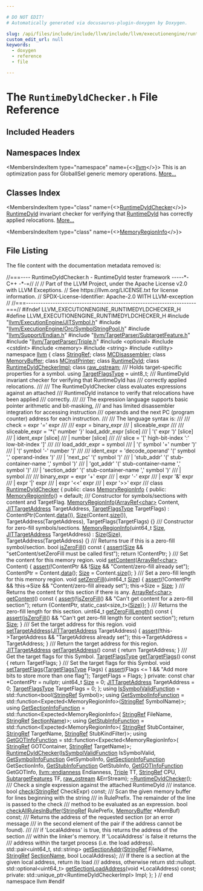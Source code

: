 ```yaml
---

# DO NOT EDIT!
# Automatically generated via docusaurus-plugin-doxygen by Doxygen.

slug: /api/files/include/include/llvm/include/llvm/executionengine/runtimedyldchecker-h
custom_edit_url: null
keywords:
  - doxygen
  - reference
  - file

---
```





# The `RuntimeDyldChecker.h` File Reference

<DoxygenPage pluginConfig={pluginConfig}>



## Included Headers

<IncludesList>
<IncludesListItem
  filePath="llvm/ExecutionEngine/JITSymbol.h"
  permalink="/docs/api/files/include/include/llvm/include/llvm/executionengine/jitsymbol-h"
  isLocal="true" />
<IncludesListItem
  filePath="llvm/ExecutionEngine/Orc/SymbolStringPool.h"
  permalink="/docs/api/files/include/include/llvm/include/llvm/executionengine/include/llvm/executionengine/orc/symbolstringpool-h"
  isLocal="true" />
<IncludesListItem
  filePath="llvm/Support/Endian.h"
  permalink="/docs/api/files/include/include/llvm/include/llvm/support/endian-h"
  isLocal="true" />
<IncludesListItem
  filePath="llvm/TargetParser/SubtargetFeature.h"
  permalink="/docs/api/files/include/include/llvm/include/llvm/targetparser/subtargetfeature-h"
  isLocal="true" />
<IncludesListItem
  filePath="llvm/TargetParser/Triple.h"
  permalink="/docs/api/files/include/include/llvm/include/llvm/targetparser/triple-h"
  isLocal="true" />
<IncludesListItem
  filePath="optional"
  permalink=""
  isLocal="false" />
<IncludesListItem
  filePath="cstdint"
  permalink=""
  isLocal="false" />
<IncludesListItem
  filePath="memory"
  permalink=""
  isLocal="false" />
<IncludesListItem
  filePath="string"
  permalink=""
  isLocal="false" />
<IncludesListItem
  filePath="utility"
  permalink=""
  isLocal="false" />
</IncludesList>

## Namespaces Index

<MembersIndex>

<MembersIndexItem
  type="namespace"
  name={<><a href="/docs/api/namespaces/llvm">llvm</a></>}>
This is an optimization pass for GlobalISel generic memory operations. <a href="/docs/api/namespaces/llvm/#details">More...</a>
</MembersIndexItem>

</MembersIndex>

## Classes Index

<MembersIndex>

<MembersIndexItem
  type="class"
  name={<><a href="/docs/api/classes/llvm/runtimedyldchecker">RuntimeDyldChecker</a></>}>
<a href="/docs/api/classes/llvm/runtimedyld">RuntimeDyld</a> invariant checker for verifying that <a href="/docs/api/classes/llvm/runtimedyld">RuntimeDyld</a> has correctly applied relocations. <a href="/docs/api/classes/llvm/runtimedyldchecker/#details">More...</a>
</MembersIndexItem>

<MembersIndexItem
  type="class"
  name={<><a href="/docs/api/classes/llvm/runtimedyldchecker/memoryregioninfo">MemoryRegionInfo</a></>}>
</MembersIndexItem>

</MembersIndex>


## File Listing

The file content with the documentation metadata removed is:

<ProgramListing>

<Link id="l00001" /><CodeLine lineNumber="1"><Highlight kind="comment">//===---- RuntimeDyldChecker.h - RuntimeDyld tester framework -----&#42;- C++ -&#42;-=//</Highlight><Highlight kind="normal"></Highlight></CodeLine>
<Link id="l00002" /><CodeLine lineNumber="2"><Highlight kind="normal"></Highlight><Highlight kind="comment">//</Highlight><Highlight kind="normal"></Highlight></CodeLine>
<Link id="l00003" /><CodeLine lineNumber="3"><Highlight kind="normal"></Highlight><Highlight kind="comment">// Part of the LLVM Project, under the Apache License v2.0 with LLVM Exceptions.</Highlight><Highlight kind="normal"></Highlight></CodeLine>
<Link id="l00004" /><CodeLine lineNumber="4"><Highlight kind="normal"></Highlight><Highlight kind="comment">// See https://llvm.org/LICENSE.txt for license information.</Highlight><Highlight kind="normal"></Highlight></CodeLine>
<Link id="l00005" /><CodeLine lineNumber="5"><Highlight kind="normal"></Highlight><Highlight kind="comment">// SPDX-License-Identifier: Apache-2.0 WITH LLVM-exception</Highlight><Highlight kind="normal"></Highlight></CodeLine>
<Link id="l00006" /><CodeLine lineNumber="6"><Highlight kind="normal"></Highlight><Highlight kind="comment">//</Highlight><Highlight kind="normal"></Highlight></CodeLine>
<Link id="l00007" /><CodeLine lineNumber="7"><Highlight kind="normal"></Highlight><Highlight kind="comment">//===----------------------------------------------------------------------===//</Highlight><Highlight kind="normal"></Highlight></CodeLine>
<Link id="l00008" /><CodeLine lineNumber="8"><Highlight kind="normal"></Highlight></CodeLine>
<Link id="l00009" /><CodeLine lineNumber="9"><Highlight kind="normal"></Highlight><Highlight kind="preprocessor">#ifndef LLVM&#95;EXECUTIONENGINE&#95;RUNTIMEDYLDCHECKER&#95;H</Highlight><Highlight kind="normal"></Highlight></CodeLine>
<Link id="l00010" /><CodeLine lineNumber="10"><Highlight kind="normal"></Highlight><Highlight kind="preprocessor">#define LLVM&#95;EXECUTIONENGINE&#95;RUNTIMEDYLDCHECKER&#95;H</Highlight><Highlight kind="normal"></Highlight></CodeLine>
<Link id="l00011" /><CodeLine lineNumber="11"><Highlight kind="normal"></Highlight></CodeLine>
<Link id="l00012" /><CodeLine lineNumber="12"><Highlight kind="normal"></Highlight><Highlight kind="preprocessor">#include &quot;<a href="/docs/api/files/include/include/llvm/include/llvm/executionengine/jitsymbol-h">llvm/ExecutionEngine/JITSymbol.h</a>&quot;</Highlight><Highlight kind="normal"></Highlight></CodeLine>
<Link id="l00013" /><CodeLine lineNumber="13"><Highlight kind="normal"></Highlight><Highlight kind="preprocessor">#include &quot;<a href="/docs/api/files/include/include/llvm/include/llvm/executionengine/include/llvm/executionengine/orc/symbolstringpool-h">llvm/ExecutionEngine/Orc/SymbolStringPool.h</a>&quot;</Highlight><Highlight kind="normal"></Highlight></CodeLine>
<Link id="l00014" /><CodeLine lineNumber="14"><Highlight kind="normal"></Highlight><Highlight kind="preprocessor">#include &quot;<a href="/docs/api/files/include/include/llvm/include/llvm/support/endian-h">llvm/Support/Endian.h</a>&quot;</Highlight><Highlight kind="normal"></Highlight></CodeLine>
<Link id="l00015" /><CodeLine lineNumber="15"><Highlight kind="normal"></Highlight><Highlight kind="preprocessor">#include &quot;<a href="/docs/api/files/include/include/llvm/include/llvm/targetparser/subtargetfeature-h">llvm/TargetParser/SubtargetFeature.h</a>&quot;</Highlight><Highlight kind="normal"></Highlight></CodeLine>
<Link id="l00016" /><CodeLine lineNumber="16"><Highlight kind="normal"></Highlight><Highlight kind="preprocessor">#include &quot;<a href="/docs/api/files/include/include/llvm/include/llvm/targetparser/triple-h">llvm/TargetParser/Triple.h</a>&quot;</Highlight><Highlight kind="normal"></Highlight></CodeLine>
<Link id="l00017" /><CodeLine lineNumber="17"><Highlight kind="normal"></Highlight><Highlight kind="preprocessor">#include &lt;optional&gt;</Highlight><Highlight kind="normal"></Highlight></CodeLine>
<Link id="l00018" /><CodeLine lineNumber="18"><Highlight kind="normal"></Highlight></CodeLine>
<Link id="l00019" /><CodeLine lineNumber="19"><Highlight kind="normal"></Highlight><Highlight kind="preprocessor">#include &lt;cstdint&gt;</Highlight><Highlight kind="normal"></Highlight></CodeLine>
<Link id="l00020" /><CodeLine lineNumber="20"><Highlight kind="normal"></Highlight><Highlight kind="preprocessor">#include &lt;memory&gt;</Highlight><Highlight kind="normal"></Highlight></CodeLine>
<Link id="l00021" /><CodeLine lineNumber="21"><Highlight kind="normal"></Highlight><Highlight kind="preprocessor">#include &lt;string&gt;</Highlight><Highlight kind="normal"></Highlight></CodeLine>
<Link id="l00022" /><CodeLine lineNumber="22"><Highlight kind="normal"></Highlight><Highlight kind="preprocessor">#include &lt;utility&gt;</Highlight><Highlight kind="normal"></Highlight></CodeLine>
<Link id="l00023" /><CodeLine lineNumber="23"><Highlight kind="normal"></Highlight></CodeLine>
<Link id="l00024" /><CodeLine lineNumber="24"><Highlight kind="normal"></Highlight><Highlight kind="keyword">namespace </Highlight><Highlight kind="normal"><a href="/docs/api/namespaces/llvm">llvm</a> &#123;</Highlight></CodeLine>
<Link id="l00025" /><CodeLine lineNumber="25"><Highlight kind="normal"></Highlight></CodeLine>
<Link id="l00026" /><CodeLine lineNumber="26"><Highlight kind="normal"></Highlight><Highlight kind="keyword">class </Highlight><Highlight kind="normal"><a href="/docs/api/classes/llvm/stringref">StringRef</a>;</Highlight></CodeLine>
<Link id="l00027" /><CodeLine lineNumber="27"><Highlight kind="normal"></Highlight><Highlight kind="keyword">class </Highlight><Highlight kind="normal"><a href="/docs/api/classes/llvm/mcdisassembler">MCDisassembler</a>;</Highlight></CodeLine>
<Link id="l00028" /><CodeLine lineNumber="28"><Highlight kind="normal"></Highlight><Highlight kind="keyword">class </Highlight><Highlight kind="normal"><a href="/docs/api/classes/llvm/memorybuffer">MemoryBuffer</a>;</Highlight></CodeLine>
<Link id="l00029" /><CodeLine lineNumber="29"><Highlight kind="normal"></Highlight><Highlight kind="keyword">class </Highlight><Highlight kind="normal"><a href="/docs/api/classes/llvm/mcinstprinter">MCInstPrinter</a>;</Highlight></CodeLine>
<Link id="l00030" /><CodeLine lineNumber="30"><Highlight kind="normal"></Highlight><Highlight kind="keyword">class </Highlight><Highlight kind="normal"><a href="/docs/api/classes/llvm/runtimedyld">RuntimeDyld</a>;</Highlight></CodeLine>
<Link id="l00031" /><CodeLine lineNumber="31"><Highlight kind="normal"></Highlight><Highlight kind="keyword">class </Highlight><Highlight kind="normal"><a href="/docs/api/classes/llvm/runtimedyldcheckerimpl">RuntimeDyldCheckerImpl</a>;</Highlight></CodeLine>
<Link id="l00032" /><CodeLine lineNumber="32"><Highlight kind="normal"></Highlight><Highlight kind="keyword">class </Highlight><Highlight kind="normal"><a href="/docs/api/classes/llvm/raw-ostream">raw&#95;ostream</a>;</Highlight></CodeLine>
<Link id="l00033" /><CodeLine lineNumber="33"><Highlight kind="normal"></Highlight><Highlight kind="comment"></Highlight></CodeLine>
<Link id="l00034" /><CodeLine lineNumber="34"><Highlight kind="comment">/// Holds target-specific properties for a symbol.</Highlight><Highlight kind="normal"></Highlight></CodeLine>
<Link id="l00035" /><CodeLine lineNumber="35" lineLink="/docs/api/namespaces/llvm/#aea40ee68325c4b92ce5d7814db333708"><Highlight kind="normal"></Highlight><Highlight kind="keyword">using </Highlight><Highlight kind="normal"><a href="/docs/api/namespaces/llvm/#aea40ee68325c4b92ce5d7814db333708">TargetFlagsType</a> = uint8&#95;t;</Highlight></CodeLine>
<Link id="l00036" /><CodeLine lineNumber="36"><Highlight kind="normal"></Highlight><Highlight kind="comment"></Highlight></CodeLine>
<Link id="l00037" /><CodeLine lineNumber="37"><Highlight kind="comment">/// RuntimeDyld invariant checker for verifying that RuntimeDyld has</Highlight></CodeLine>
<Link id="l00038" /><CodeLine lineNumber="38"><Highlight kind="comment">///        correctly applied relocations.</Highlight></CodeLine>
<Link id="l00039" /><CodeLine lineNumber="39"><Highlight kind="comment">///</Highlight></CodeLine>
<Link id="l00040" /><CodeLine lineNumber="40"><Highlight kind="comment">/// The RuntimeDyldChecker class evaluates expressions against an attached</Highlight></CodeLine>
<Link id="l00041" /><CodeLine lineNumber="41"><Highlight kind="comment">/// RuntimeDyld instance to verify that relocations have been applied</Highlight></CodeLine>
<Link id="l00042" /><CodeLine lineNumber="42"><Highlight kind="comment">/// correctly.</Highlight></CodeLine>
<Link id="l00043" /><CodeLine lineNumber="43"><Highlight kind="comment">///</Highlight></CodeLine>
<Link id="l00044" /><CodeLine lineNumber="44"><Highlight kind="comment">/// The expression language supports basic pointer arithmetic and bit-masking,</Highlight></CodeLine>
<Link id="l00045" /><CodeLine lineNumber="45"><Highlight kind="comment">/// and has limited disassembler integration for accessing instruction</Highlight></CodeLine>
<Link id="l00046" /><CodeLine lineNumber="46"><Highlight kind="comment">/// operands and the next PC (program counter) address for each instruction.</Highlight></CodeLine>
<Link id="l00047" /><CodeLine lineNumber="47"><Highlight kind="comment">///</Highlight></CodeLine>
<Link id="l00048" /><CodeLine lineNumber="48"><Highlight kind="comment">/// The language syntax is:</Highlight></CodeLine>
<Link id="l00049" /><CodeLine lineNumber="49"><Highlight kind="comment">///</Highlight></CodeLine>
<Link id="l00050" /><CodeLine lineNumber="50"><Highlight kind="comment">/// check = expr &#39;=&#39; expr</Highlight></CodeLine>
<Link id="l00051" /><CodeLine lineNumber="51"><Highlight kind="comment">///</Highlight></CodeLine>
<Link id="l00052" /><CodeLine lineNumber="52"><Highlight kind="comment">/// expr = binary&#95;expr</Highlight></CodeLine>
<Link id="l00053" /><CodeLine lineNumber="53"><Highlight kind="comment">///      | sliceable&#95;expr</Highlight></CodeLine>
<Link id="l00054" /><CodeLine lineNumber="54"><Highlight kind="comment">///</Highlight></CodeLine>
<Link id="l00055" /><CodeLine lineNumber="55"><Highlight kind="comment">/// sliceable&#95;expr = &#39;&#42;&#123;&#39; number &#39;&#125;&#39; load&#95;addr&#95;expr &#91;slice&#93;</Highlight></CodeLine>
<Link id="l00056" /><CodeLine lineNumber="56"><Highlight kind="comment">///                | &#39;(&#39; expr &#39;)&#39; &#91;slice&#93;</Highlight></CodeLine>
<Link id="l00057" /><CodeLine lineNumber="57"><Highlight kind="comment">///                | ident&#95;expr &#91;slice&#93;</Highlight></CodeLine>
<Link id="l00058" /><CodeLine lineNumber="58"><Highlight kind="comment">///                | number &#91;slice&#93;</Highlight></CodeLine>
<Link id="l00059" /><CodeLine lineNumber="59"><Highlight kind="comment">///</Highlight></CodeLine>
<Link id="l00060" /><CodeLine lineNumber="60"><Highlight kind="comment">/// slice = &#39;&#91;&#39; high-bit-index &#39;:&#39; low-bit-index &#39;&#93;&#39;</Highlight></CodeLine>
<Link id="l00061" /><CodeLine lineNumber="61"><Highlight kind="comment">///</Highlight></CodeLine>
<Link id="l00062" /><CodeLine lineNumber="62"><Highlight kind="comment">/// load&#95;addr&#95;expr = symbol</Highlight></CodeLine>
<Link id="l00063" /><CodeLine lineNumber="63"><Highlight kind="comment">///                | &#39;(&#39; symbol &#39;+&#39; number &#39;)&#39;</Highlight></CodeLine>
<Link id="l00064" /><CodeLine lineNumber="64"><Highlight kind="comment">///                | &#39;(&#39; symbol &#39;-&#39; number &#39;)&#39;</Highlight></CodeLine>
<Link id="l00065" /><CodeLine lineNumber="65"><Highlight kind="comment">///</Highlight></CodeLine>
<Link id="l00066" /><CodeLine lineNumber="66"><Highlight kind="comment">/// ident&#95;expr = &#39;decode&#95;operand&#39; &#39;(&#39; symbol &#39;,&#39; operand-index &#39;)&#39;</Highlight></CodeLine>
<Link id="l00067" /><CodeLine lineNumber="67"><Highlight kind="comment">///            | &#39;next&#95;pc&#39;        &#39;(&#39; symbol &#39;)&#39;</Highlight></CodeLine>
<Link id="l00068" /><CodeLine lineNumber="68"><Highlight kind="comment">///            | &#39;stub&#95;addr&#39; &#39;(&#39; stub-container-name &#39;,&#39; symbol &#39;)&#39;</Highlight></CodeLine>
<Link id="l00069" /><CodeLine lineNumber="69"><Highlight kind="comment">///            | &#39;got&#95;addr&#39; &#39;(&#39; stub-container-name &#39;,&#39; symbol &#39;)&#39;</Highlight></CodeLine>
<Link id="l00070" /><CodeLine lineNumber="70"><Highlight kind="comment">///            | &#39;section&#95;addr&#39; &#39;(&#39; stub-container-name &#39;,&#39; symbol &#39;)&#39;</Highlight></CodeLine>
<Link id="l00071" /><CodeLine lineNumber="71"><Highlight kind="comment">///            | symbol</Highlight></CodeLine>
<Link id="l00072" /><CodeLine lineNumber="72"><Highlight kind="comment">///</Highlight></CodeLine>
<Link id="l00073" /><CodeLine lineNumber="73"><Highlight kind="comment">/// binary&#95;expr = expr &#39;+&#39; expr</Highlight></CodeLine>
<Link id="l00074" /><CodeLine lineNumber="74"><Highlight kind="comment">///             | expr &#39;-&#39; expr</Highlight></CodeLine>
<Link id="l00075" /><CodeLine lineNumber="75"><Highlight kind="comment">///             | expr &#39;&amp;&#39; expr</Highlight></CodeLine>
<Link id="l00076" /><CodeLine lineNumber="76"><Highlight kind="comment">///             | expr &#39;|&#39; expr</Highlight></CodeLine>
<Link id="l00077" /><CodeLine lineNumber="77"><Highlight kind="comment">///             | expr &#39;&lt;&lt;&#39; expr</Highlight></CodeLine>
<Link id="l00078" /><CodeLine lineNumber="78"><Highlight kind="comment">///             | expr &#39;&gt;&gt;&#39; expr</Highlight></CodeLine>
<Link id="l00079" /><CodeLine lineNumber="79"><Highlight kind="comment">///</Highlight><Highlight kind="normal"></Highlight></CodeLine>
<Link id="l00080" /><CodeLine lineNumber="80" lineLink="/docs/api/classes/llvm/runtimedyldchecker"><Highlight kind="normal"></Highlight><Highlight kind="keyword">class </Highlight><Highlight kind="normal"><a href="/docs/api/classes/llvm/runtimedyldchecker/#a7b297e0c7523c287aebe0034aeb9925f">RuntimeDyldChecker</a> &#123;</Highlight></CodeLine>
<Link id="l00081" /><CodeLine lineNumber="81"><Highlight kind="normal"></Highlight><Highlight kind="keyword">public</Highlight><Highlight kind="normal">:</Highlight></CodeLine>
<Link id="l00082" /><CodeLine lineNumber="82" lineLink="/docs/api/classes/llvm/runtimedyldchecker/memoryregioninfo"><Highlight kind="normal">  </Highlight><Highlight kind="keyword">class </Highlight><Highlight kind="normal"><a href="/docs/api/classes/llvm/runtimedyldchecker/memoryregioninfo/#a38fcc05cc9405c16eeb9c8db7e989d16">MemoryRegionInfo</a> &#123;</Highlight></CodeLine>
<Link id="l00083" /><CodeLine lineNumber="83"><Highlight kind="normal">  </Highlight><Highlight kind="keyword">public</Highlight><Highlight kind="normal">:</Highlight></CodeLine>
<Link id="l00084" /><CodeLine lineNumber="84" lineLink="/docs/api/classes/llvm/runtimedyldchecker/memoryregioninfo/#a38fcc05cc9405c16eeb9c8db7e989d16"><Highlight kind="normal">    <a href="/docs/api/classes/llvm/runtimedyldchecker/memoryregioninfo/#a38fcc05cc9405c16eeb9c8db7e989d16">MemoryRegionInfo</a>() = </Highlight><Highlight kind="keywordflow">default</Highlight><Highlight kind="normal">;</Highlight></CodeLine>
<Link id="l00085" /><CodeLine lineNumber="85"><Highlight kind="normal"></Highlight><Highlight kind="comment"></Highlight></CodeLine>
<Link id="l00086" /><CodeLine lineNumber="86"><Highlight kind="comment">    /// Constructor for symbols/sections with content and TargetFlag.</Highlight><Highlight kind="normal"></Highlight></CodeLine>
<Link id="l00087" /><CodeLine lineNumber="87" lineLink="/docs/api/classes/llvm/runtimedyldchecker/memoryregioninfo/#a55c6d739876650c3fd0c8eef99b7ab9e"><Highlight kind="normal">    <a href="/docs/api/classes/llvm/runtimedyldchecker/memoryregioninfo/#a55c6d739876650c3fd0c8eef99b7ab9e">MemoryRegionInfo</a>(<a href="/docs/api/classes/llvm/arrayref">ArrayRef&lt;char&gt;</a> Content, <a href="/docs/api/namespaces/llvm/#a95dea244fa9847a9d69a5917797a9ceb">JITTargetAddress</a> TargetAddress,</Highlight></CodeLine>
<Link id="l00088" /><CodeLine lineNumber="88"><Highlight kind="normal">                     <a href="/docs/api/namespaces/llvm/#aea40ee68325c4b92ce5d7814db333708">TargetFlagsType</a> TargetFlags)</Highlight></CodeLine>
<Link id="l00089" /><CodeLine lineNumber="89"><Highlight kind="normal">        : ContentPtr(Content.<a href="/docs/api/files/lib/lib/codegen/staticdatasplitter-cpp/#ad2fefd8832b4b1ea3dbb1f621063bbff">data</a>()), <a href="/docs/api/files/lib/lib/analysis/inlineorder-cpp/#a7ee6f0cb51c3b9056199e9a0001fe8c3a6f6cb72d544962fa333e2e34ce64f719">Size</a>(Content.<a href="/docs/api/namespaces/llvm/#a10f3d955592ae2bc745f57e5b48ae115">size</a>()),</Highlight></CodeLine>
<Link id="l00090" /><CodeLine lineNumber="90"><Highlight kind="normal">          TargetAddress(TargetAddress), TargetFlags(TargetFlags) &#123;&#125;</Highlight></CodeLine>
<Link id="l00091" /><CodeLine lineNumber="91"><Highlight kind="normal"></Highlight><Highlight kind="comment"></Highlight></CodeLine>
<Link id="l00092" /><CodeLine lineNumber="92"><Highlight kind="comment">    /// Constructor for zero-fill symbols/sections.</Highlight><Highlight kind="normal"></Highlight></CodeLine>
<Link id="l00093" /><CodeLine lineNumber="93" lineLink="/docs/api/classes/llvm/runtimedyldchecker/memoryregioninfo/#acd8479fb91661a6a6dc52c40e2ed8981"><Highlight kind="normal">    <a href="/docs/api/classes/llvm/runtimedyldchecker/memoryregioninfo/#acd8479fb91661a6a6dc52c40e2ed8981">MemoryRegionInfo</a>(uint64&#95;t <a href="/docs/api/files/lib/lib/analysis/inlineorder-cpp/#a7ee6f0cb51c3b9056199e9a0001fe8c3a6f6cb72d544962fa333e2e34ce64f719">Size</a>, <a href="/docs/api/namespaces/llvm/#a95dea244fa9847a9d69a5917797a9ceb">JITTargetAddress</a> TargetAddress)</Highlight></CodeLine>
<Link id="l00094" /><CodeLine lineNumber="94"><Highlight kind="normal">        : <a href="/docs/api/files/lib/lib/analysis/inlineorder-cpp/#a7ee6f0cb51c3b9056199e9a0001fe8c3a6f6cb72d544962fa333e2e34ce64f719">Size</a>(<a href="/docs/api/files/lib/lib/analysis/inlineorder-cpp/#a7ee6f0cb51c3b9056199e9a0001fe8c3a6f6cb72d544962fa333e2e34ce64f719">Size</a>), TargetAddress(TargetAddress) &#123;&#125;</Highlight></CodeLine>
<Link id="l00095" /><CodeLine lineNumber="95"><Highlight kind="normal"></Highlight><Highlight kind="comment"></Highlight></CodeLine>
<Link id="l00096" /><CodeLine lineNumber="96"><Highlight kind="comment">    /// Returns true if this is a zero-fill symbol/section.</Highlight><Highlight kind="normal"></Highlight></CodeLine>
<Link id="l00097" /><CodeLine lineNumber="97" lineLink="/docs/api/classes/llvm/runtimedyldchecker/memoryregioninfo/#ae874be5c3f8c658861d68d005e170513"><Highlight kind="normal">    </Highlight><Highlight kind="keywordtype">bool</Highlight><Highlight kind="normal"> <a href="/docs/api/classes/llvm/runtimedyldchecker/memoryregioninfo/#ae874be5c3f8c658861d68d005e170513">isZeroFill</a>()</Highlight><Highlight kind="keyword"> const </Highlight><Highlight kind="normal">&#123;</Highlight></CodeLine>
<Link id="l00098" /><CodeLine lineNumber="98"><Highlight kind="normal">      <a href="/docs/api/files/lib/lib/target/lib/target/amdgpu/silowercontrolflow-cpp/#a4868c5d81c5ccc98c47aeab6244346a0">assert</a>(<a href="/docs/api/files/lib/lib/analysis/inlineorder-cpp/#a7ee6f0cb51c3b9056199e9a0001fe8c3a6f6cb72d544962fa333e2e34ce64f719">Size</a> &amp;&amp; </Highlight><Highlight kind="stringliteral">&quot;setContent/setZeroFill must be called first&quot;</Highlight><Highlight kind="normal">);</Highlight></CodeLine>
<Link id="l00099" /><CodeLine lineNumber="99"><Highlight kind="normal">      </Highlight><Highlight kind="keywordflow">return</Highlight><Highlight kind="normal"> !ContentPtr;</Highlight></CodeLine>
<Link id="l00100" /><CodeLine lineNumber="100"><Highlight kind="normal">    &#125;</Highlight></CodeLine>
<Link id="l00101" /><CodeLine lineNumber="101"><Highlight kind="normal"></Highlight><Highlight kind="comment"></Highlight></CodeLine>
<Link id="l00102" /><CodeLine lineNumber="102"><Highlight kind="comment">    /// Set the content for this memory region.</Highlight><Highlight kind="normal"></Highlight></CodeLine>
<Link id="l00103" /><CodeLine lineNumber="103" lineLink="/docs/api/classes/llvm/runtimedyldchecker/memoryregioninfo/#a07c4b86a6f964b89024354dbc0168104"><Highlight kind="normal">    </Highlight><Highlight kind="keywordtype">void</Highlight><Highlight kind="normal"> <a href="/docs/api/classes/llvm/runtimedyldchecker/memoryregioninfo/#a07c4b86a6f964b89024354dbc0168104">setContent</a>(<a href="/docs/api/classes/llvm/arrayref">ArrayRef&lt;char&gt;</a> Content) &#123;</Highlight></CodeLine>
<Link id="l00104" /><CodeLine lineNumber="104"><Highlight kind="normal">      <a href="/docs/api/files/lib/lib/target/lib/target/amdgpu/silowercontrolflow-cpp/#a4868c5d81c5ccc98c47aeab6244346a0">assert</a>(!ContentPtr &amp;&amp; !<a href="/docs/api/files/lib/lib/analysis/inlineorder-cpp/#a7ee6f0cb51c3b9056199e9a0001fe8c3a6f6cb72d544962fa333e2e34ce64f719">Size</a> &amp;&amp; </Highlight><Highlight kind="stringliteral">&quot;Content/zero-fill already set&quot;</Highlight><Highlight kind="normal">);</Highlight></CodeLine>
<Link id="l00105" /><CodeLine lineNumber="105"><Highlight kind="normal">      ContentPtr = Content.<a href="/docs/api/classes/llvm/arrayref/#adb9cab4abca6bf2855c882dcf79fb1cb">data</a>();</Highlight></CodeLine>
<Link id="l00106" /><CodeLine lineNumber="106"><Highlight kind="normal">      <a href="/docs/api/files/lib/lib/analysis/inlineorder-cpp/#a7ee6f0cb51c3b9056199e9a0001fe8c3a6f6cb72d544962fa333e2e34ce64f719">Size</a> = Content.<a href="/docs/api/classes/llvm/arrayref/#a85ffb6531d4cda988ea81f18d4e56fb7">size</a>();</Highlight></CodeLine>
<Link id="l00107" /><CodeLine lineNumber="107"><Highlight kind="normal">    &#125;</Highlight></CodeLine>
<Link id="l00108" /><CodeLine lineNumber="108"><Highlight kind="normal"></Highlight><Highlight kind="comment"></Highlight></CodeLine>
<Link id="l00109" /><CodeLine lineNumber="109"><Highlight kind="comment">    /// Set a zero-fill length for this memory region.</Highlight><Highlight kind="normal"></Highlight></CodeLine>
<Link id="l00110" /><CodeLine lineNumber="110" lineLink="/docs/api/classes/llvm/runtimedyldchecker/memoryregioninfo/#a0cf6d14c3bd830b29736b1cf8ec0d702"><Highlight kind="normal">    </Highlight><Highlight kind="keywordtype">void</Highlight><Highlight kind="normal"> <a href="/docs/api/classes/llvm/runtimedyldchecker/memoryregioninfo/#a0cf6d14c3bd830b29736b1cf8ec0d702">setZeroFill</a>(uint64&#95;t <a href="/docs/api/files/lib/lib/analysis/inlineorder-cpp/#a7ee6f0cb51c3b9056199e9a0001fe8c3a6f6cb72d544962fa333e2e34ce64f719">Size</a>) &#123;</Highlight></CodeLine>
<Link id="l00111" /><CodeLine lineNumber="111"><Highlight kind="normal">      <a href="/docs/api/files/lib/lib/target/lib/target/amdgpu/silowercontrolflow-cpp/#a4868c5d81c5ccc98c47aeab6244346a0">assert</a>(!ContentPtr &amp;&amp; !this-&gt;Size &amp;&amp; </Highlight><Highlight kind="stringliteral">&quot;Content/zero-fill already set&quot;</Highlight><Highlight kind="normal">);</Highlight></CodeLine>
<Link id="l00112" /><CodeLine lineNumber="112"><Highlight kind="normal">      this-&gt;Size = <a href="/docs/api/files/lib/lib/analysis/inlineorder-cpp/#a7ee6f0cb51c3b9056199e9a0001fe8c3a6f6cb72d544962fa333e2e34ce64f719">Size</a>;</Highlight></CodeLine>
<Link id="l00113" /><CodeLine lineNumber="113"><Highlight kind="normal">    &#125;</Highlight></CodeLine>
<Link id="l00114" /><CodeLine lineNumber="114"><Highlight kind="normal"></Highlight><Highlight kind="comment"></Highlight></CodeLine>
<Link id="l00115" /><CodeLine lineNumber="115"><Highlight kind="comment">    /// Returns the content for this section if there is any.</Highlight><Highlight kind="normal"></Highlight></CodeLine>
<Link id="l00116" /><CodeLine lineNumber="116" lineLink="/docs/api/classes/llvm/runtimedyldchecker/memoryregioninfo/#aa0ba8f65f79ea8d9be60b5621d4e14be"><Highlight kind="normal">    <a href="/docs/api/classes/llvm/arrayref">ArrayRef&lt;char&gt;</a> <a href="/docs/api/classes/llvm/runtimedyldchecker/memoryregioninfo/#aa0ba8f65f79ea8d9be60b5621d4e14be">getContent</a>()</Highlight><Highlight kind="keyword"> const </Highlight><Highlight kind="normal">&#123;</Highlight></CodeLine>
<Link id="l00117" /><CodeLine lineNumber="117"><Highlight kind="normal">      <a href="/docs/api/files/lib/lib/target/lib/target/amdgpu/silowercontrolflow-cpp/#a4868c5d81c5ccc98c47aeab6244346a0">assert</a>(!<a href="/docs/api/classes/llvm/runtimedyldchecker/memoryregioninfo/#ae874be5c3f8c658861d68d005e170513">isZeroFill</a>() &amp;&amp; </Highlight><Highlight kind="stringliteral">&quot;Can&#39;t get content for a zero-fill section&quot;</Highlight><Highlight kind="normal">);</Highlight></CodeLine>
<Link id="l00118" /><CodeLine lineNumber="118"><Highlight kind="normal">      </Highlight><Highlight kind="keywordflow">return</Highlight><Highlight kind="normal"> &#123;ContentPtr, </Highlight><Highlight kind="keyword">static&#95;cast&lt;</Highlight><Highlight kind="keywordtype">size&#95;t</Highlight><Highlight kind="keyword">&gt;</Highlight><Highlight kind="normal">(<a href="/docs/api/files/lib/lib/analysis/inlineorder-cpp/#a7ee6f0cb51c3b9056199e9a0001fe8c3a6f6cb72d544962fa333e2e34ce64f719">Size</a>)&#125;;</Highlight></CodeLine>
<Link id="l00119" /><CodeLine lineNumber="119"><Highlight kind="normal">    &#125;</Highlight></CodeLine>
<Link id="l00120" /><CodeLine lineNumber="120"><Highlight kind="normal"></Highlight><Highlight kind="comment"></Highlight></CodeLine>
<Link id="l00121" /><CodeLine lineNumber="121"><Highlight kind="comment">    /// Returns the zero-fill length for this section.</Highlight><Highlight kind="normal"></Highlight></CodeLine>
<Link id="l00122" /><CodeLine lineNumber="122" lineLink="/docs/api/classes/llvm/runtimedyldchecker/memoryregioninfo/#abf3e9383770f0d1f00d67a6629cd5c64"><Highlight kind="normal">    uint64&#95;t <a href="/docs/api/classes/llvm/runtimedyldchecker/memoryregioninfo/#abf3e9383770f0d1f00d67a6629cd5c64">getZeroFillLength</a>()</Highlight><Highlight kind="keyword"> const </Highlight><Highlight kind="normal">&#123;</Highlight></CodeLine>
<Link id="l00123" /><CodeLine lineNumber="123"><Highlight kind="normal">      <a href="/docs/api/files/lib/lib/target/lib/target/amdgpu/silowercontrolflow-cpp/#a4868c5d81c5ccc98c47aeab6244346a0">assert</a>(<a href="/docs/api/classes/llvm/runtimedyldchecker/memoryregioninfo/#ae874be5c3f8c658861d68d005e170513">isZeroFill</a>() &amp;&amp; </Highlight><Highlight kind="stringliteral">&quot;Can&#39;t get zero-fill length for content section&quot;</Highlight><Highlight kind="normal">);</Highlight></CodeLine>
<Link id="l00124" /><CodeLine lineNumber="124"><Highlight kind="normal">      </Highlight><Highlight kind="keywordflow">return</Highlight><Highlight kind="normal"> <a href="/docs/api/files/lib/lib/analysis/inlineorder-cpp/#a7ee6f0cb51c3b9056199e9a0001fe8c3a6f6cb72d544962fa333e2e34ce64f719">Size</a>;</Highlight></CodeLine>
<Link id="l00125" /><CodeLine lineNumber="125"><Highlight kind="normal">    &#125;</Highlight></CodeLine>
<Link id="l00126" /><CodeLine lineNumber="126"><Highlight kind="normal"></Highlight><Highlight kind="comment"></Highlight></CodeLine>
<Link id="l00127" /><CodeLine lineNumber="127"><Highlight kind="comment">    /// Set the target address for this region.</Highlight><Highlight kind="normal"></Highlight></CodeLine>
<Link id="l00128" /><CodeLine lineNumber="128" lineLink="/docs/api/classes/llvm/runtimedyldchecker/memoryregioninfo/#a8c1cbb6f3dd1aee4198bc94acf9a8a09"><Highlight kind="normal">    </Highlight><Highlight kind="keywordtype">void</Highlight><Highlight kind="normal"> <a href="/docs/api/classes/llvm/runtimedyldchecker/memoryregioninfo/#a8c1cbb6f3dd1aee4198bc94acf9a8a09">setTargetAddress</a>(<a href="/docs/api/namespaces/llvm/#a95dea244fa9847a9d69a5917797a9ceb">JITTargetAddress</a> TargetAddress) &#123;</Highlight></CodeLine>
<Link id="l00129" /><CodeLine lineNumber="129"><Highlight kind="normal">      <a href="/docs/api/files/lib/lib/target/lib/target/amdgpu/silowercontrolflow-cpp/#a4868c5d81c5ccc98c47aeab6244346a0">assert</a>(!this-&gt;TargetAddress &amp;&amp; </Highlight><Highlight kind="stringliteral">&quot;TargetAddress already set&quot;</Highlight><Highlight kind="normal">);</Highlight></CodeLine>
<Link id="l00130" /><CodeLine lineNumber="130"><Highlight kind="normal">      this-&gt;TargetAddress = TargetAddress;</Highlight></CodeLine>
<Link id="l00131" /><CodeLine lineNumber="131"><Highlight kind="normal">    &#125;</Highlight></CodeLine>
<Link id="l00132" /><CodeLine lineNumber="132"><Highlight kind="normal"></Highlight><Highlight kind="comment"></Highlight></CodeLine>
<Link id="l00133" /><CodeLine lineNumber="133"><Highlight kind="comment">    /// Return the target address for this region.</Highlight><Highlight kind="normal"></Highlight></CodeLine>
<Link id="l00134" /><CodeLine lineNumber="134" lineLink="/docs/api/classes/llvm/runtimedyldchecker/memoryregioninfo/#a2b386a3763a7d3811a9dfca48203a932"><Highlight kind="normal">    <a href="/docs/api/namespaces/llvm/#a95dea244fa9847a9d69a5917797a9ceb">JITTargetAddress</a> <a href="/docs/api/classes/llvm/runtimedyldchecker/memoryregioninfo/#a2b386a3763a7d3811a9dfca48203a932">getTargetAddress</a>()</Highlight><Highlight kind="keyword"> const </Highlight><Highlight kind="normal">&#123; </Highlight><Highlight kind="keywordflow">return</Highlight><Highlight kind="normal"> TargetAddress; &#125;</Highlight></CodeLine>
<Link id="l00135" /><CodeLine lineNumber="135"><Highlight kind="normal"></Highlight><Highlight kind="comment"></Highlight></CodeLine>
<Link id="l00136" /><CodeLine lineNumber="136"><Highlight kind="comment">    /// Get the target flags for this Symbol.</Highlight><Highlight kind="normal"></Highlight></CodeLine>
<Link id="l00137" /><CodeLine lineNumber="137" lineLink="/docs/api/classes/llvm/runtimedyldchecker/memoryregioninfo/#acea2c0409440941b8270be1142766168"><Highlight kind="normal">    <a href="/docs/api/namespaces/llvm/#aea40ee68325c4b92ce5d7814db333708">TargetFlagsType</a> <a href="/docs/api/classes/llvm/runtimedyldchecker/memoryregioninfo/#acea2c0409440941b8270be1142766168">getTargetFlags</a>()</Highlight><Highlight kind="keyword"> const </Highlight><Highlight kind="normal">&#123; </Highlight><Highlight kind="keywordflow">return</Highlight><Highlight kind="normal"> TargetFlags; &#125;</Highlight></CodeLine>
<Link id="l00138" /><CodeLine lineNumber="138"><Highlight kind="normal"></Highlight><Highlight kind="comment"></Highlight></CodeLine>
<Link id="l00139" /><CodeLine lineNumber="139"><Highlight kind="comment">    /// Set the target flags for this Symbol.</Highlight><Highlight kind="normal"></Highlight></CodeLine>
<Link id="l00140" /><CodeLine lineNumber="140" lineLink="/docs/api/classes/llvm/runtimedyldchecker/memoryregioninfo/#a1339d989c838511bd81312ef6504dc38"><Highlight kind="normal">    </Highlight><Highlight kind="keywordtype">void</Highlight><Highlight kind="normal"> <a href="/docs/api/classes/llvm/runtimedyldchecker/memoryregioninfo/#a1339d989c838511bd81312ef6504dc38">setTargetFlags</a>(<a href="/docs/api/namespaces/llvm/#aea40ee68325c4b92ce5d7814db333708">TargetFlagsType</a> Flags) &#123;</Highlight></CodeLine>
<Link id="l00141" /><CodeLine lineNumber="141"><Highlight kind="normal">      <a href="/docs/api/files/lib/lib/target/lib/target/amdgpu/silowercontrolflow-cpp/#a4868c5d81c5ccc98c47aeab6244346a0">assert</a>(Flags &lt;= 1 &amp;&amp; </Highlight><Highlight kind="stringliteral">&quot;Add more bits to store more than one flag&quot;</Highlight><Highlight kind="normal">);</Highlight></CodeLine>
<Link id="l00142" /><CodeLine lineNumber="142"><Highlight kind="normal">      TargetFlags = Flags;</Highlight></CodeLine>
<Link id="l00143" /><CodeLine lineNumber="143"><Highlight kind="normal">    &#125;</Highlight></CodeLine>
<Link id="l00144" /><CodeLine lineNumber="144"><Highlight kind="normal"></Highlight></CodeLine>
<Link id="l00145" /><CodeLine lineNumber="145"><Highlight kind="normal">  </Highlight><Highlight kind="keyword">private</Highlight><Highlight kind="normal">:</Highlight></CodeLine>
<Link id="l00146" /><CodeLine lineNumber="146"><Highlight kind="normal">    </Highlight><Highlight kind="keyword">const</Highlight><Highlight kind="normal"> </Highlight><Highlight kind="keywordtype">char</Highlight><Highlight kind="normal"> &#42;ContentPtr = </Highlight><Highlight kind="keyword">nullptr</Highlight><Highlight kind="normal">;</Highlight></CodeLine>
<Link id="l00147" /><CodeLine lineNumber="147"><Highlight kind="normal">    uint64&#95;t <a href="/docs/api/files/lib/lib/analysis/inlineorder-cpp/#a7ee6f0cb51c3b9056199e9a0001fe8c3a6f6cb72d544962fa333e2e34ce64f719">Size</a> = 0;</Highlight></CodeLine>
<Link id="l00148" /><CodeLine lineNumber="148"><Highlight kind="normal">    <a href="/docs/api/namespaces/llvm/#a95dea244fa9847a9d69a5917797a9ceb">JITTargetAddress</a> TargetAddress = 0;</Highlight></CodeLine>
<Link id="l00149" /><CodeLine lineNumber="149"><Highlight kind="normal">    <a href="/docs/api/namespaces/llvm/#aea40ee68325c4b92ce5d7814db333708">TargetFlagsType</a> TargetFlags = 0;</Highlight></CodeLine>
<Link id="l00150" /><CodeLine lineNumber="150"><Highlight kind="normal">  &#125;;</Highlight></CodeLine>
<Link id="l00151" /><CodeLine lineNumber="151"><Highlight kind="normal"></Highlight></CodeLine>
<Link id="l00152" /><CodeLine lineNumber="152" lineLink="/docs/api/classes/llvm/runtimedyldchecker/#a3690573990ceae5a6f5649052411a137"><Highlight kind="normal">  </Highlight><Highlight kind="keyword">using </Highlight><Highlight kind="normal"><a href="/docs/api/classes/llvm/runtimedyldchecker/#a3690573990ceae5a6f5649052411a137">IsSymbolValidFunction</a> = std::function&lt;bool(<a href="/docs/api/classes/llvm/stringref">StringRef</a> Symbol)&gt;;</Highlight></CodeLine>
<Link id="l00153" /><CodeLine lineNumber="153" lineLink="/docs/api/classes/llvm/runtimedyldchecker/#acac2cbf39dcc3dc95565848db4aed7d8"><Highlight kind="normal">  </Highlight><Highlight kind="keyword">using </Highlight><Highlight kind="normal"><a href="/docs/api/classes/llvm/runtimedyldchecker/#acac2cbf39dcc3dc95565848db4aed7d8">GetSymbolInfoFunction</a> =</Highlight></CodeLine>
<Link id="l00154" /><CodeLine lineNumber="154"><Highlight kind="normal">      std::function&lt;Expected&lt;MemoryRegionInfo&gt;(<a href="/docs/api/classes/llvm/stringref">StringRef</a> SymbolName)&gt;;</Highlight></CodeLine>
<Link id="l00155" /><CodeLine lineNumber="155" lineLink="/docs/api/classes/llvm/runtimedyldchecker/#a5ed34fdb356b0ece4cc9ee4fab9f9d45"><Highlight kind="normal">  </Highlight><Highlight kind="keyword">using </Highlight><Highlight kind="normal"><a href="/docs/api/classes/llvm/runtimedyldchecker/#a5ed34fdb356b0ece4cc9ee4fab9f9d45">GetSectionInfoFunction</a> = std::function&lt;Expected&lt;MemoryRegionInfo&gt;(</Highlight></CodeLine>
<Link id="l00156" /><CodeLine lineNumber="156"><Highlight kind="normal">      <a href="/docs/api/classes/llvm/stringref">StringRef</a> FileName, <a href="/docs/api/classes/llvm/stringref">StringRef</a> <a href="/docs/api/structs/llvm/sectionname">SectionName</a>)&gt;;</Highlight></CodeLine>
<Link id="l00157" /><CodeLine lineNumber="157" lineLink="/docs/api/classes/llvm/runtimedyldchecker/#ae675538cb55438dbe6a1e0de6d138319"><Highlight kind="normal">  </Highlight><Highlight kind="keyword">using </Highlight><Highlight kind="normal"><a href="/docs/api/classes/llvm/runtimedyldchecker/#ae675538cb55438dbe6a1e0de6d138319">GetStubInfoFunction</a> = std::function&lt;Expected&lt;MemoryRegionInfo&gt;(</Highlight></CodeLine>
<Link id="l00158" /><CodeLine lineNumber="158"><Highlight kind="normal">      <a href="/docs/api/classes/llvm/stringref">StringRef</a> StubContainer, <a href="/docs/api/classes/llvm/stringref">StringRef</a> TargetName, <a href="/docs/api/classes/llvm/stringref">StringRef</a> StubKindFilter)&gt;;</Highlight></CodeLine>
<Link id="l00159" /><CodeLine lineNumber="159" lineLink="/docs/api/classes/llvm/runtimedyldchecker/#ac568a27a9bc46c1935208f0ad86465c1"><Highlight kind="normal">  </Highlight><Highlight kind="keyword">using </Highlight><Highlight kind="normal"><a href="/docs/api/classes/llvm/runtimedyldchecker/#ac568a27a9bc46c1935208f0ad86465c1">GetGOTInfoFunction</a> = std::function&lt;Expected&lt;MemoryRegionInfo&gt;(</Highlight></CodeLine>
<Link id="l00160" /><CodeLine lineNumber="160"><Highlight kind="normal">      <a href="/docs/api/classes/llvm/stringref">StringRef</a> GOTContainer, <a href="/docs/api/classes/llvm/stringref">StringRef</a> TargetName)&gt;;</Highlight></CodeLine>
<Link id="l00161" /><CodeLine lineNumber="161"><Highlight kind="normal"></Highlight></CodeLine>
<Link id="l00162" /><CodeLine lineNumber="162"><Highlight kind="normal">  <a href="/docs/api/classes/llvm/runtimedyldchecker/#a7b297e0c7523c287aebe0034aeb9925f">RuntimeDyldChecker</a>(<a href="/docs/api/classes/llvm/runtimedyldchecker/#a3690573990ceae5a6f5649052411a137">IsSymbolValidFunction</a> IsSymbolValid,</Highlight></CodeLine>
<Link id="l00163" /><CodeLine lineNumber="163"><Highlight kind="normal">                     <a href="/docs/api/classes/llvm/runtimedyldchecker/#acac2cbf39dcc3dc95565848db4aed7d8">GetSymbolInfoFunction</a> GetSymbolInfo,</Highlight></CodeLine>
<Link id="l00164" /><CodeLine lineNumber="164"><Highlight kind="normal">                     <a href="/docs/api/classes/llvm/runtimedyldchecker/#a5ed34fdb356b0ece4cc9ee4fab9f9d45">GetSectionInfoFunction</a> GetSectionInfo,</Highlight></CodeLine>
<Link id="l00165" /><CodeLine lineNumber="165"><Highlight kind="normal">                     <a href="/docs/api/classes/llvm/runtimedyldchecker/#ae675538cb55438dbe6a1e0de6d138319">GetStubInfoFunction</a> GetStubInfo,</Highlight></CodeLine>
<Link id="l00166" /><CodeLine lineNumber="166"><Highlight kind="normal">                     <a href="/docs/api/classes/llvm/runtimedyldchecker/#ac568a27a9bc46c1935208f0ad86465c1">GetGOTInfoFunction</a> GetGOTInfo, <a href="/docs/api/namespaces/llvm/#ae1e26e57357947b25e392fd18ab000db">llvm::endianness</a> Endianness,</Highlight></CodeLine>
<Link id="l00167" /><CodeLine lineNumber="167"><Highlight kind="normal">                     <a href="/docs/api/classes/llvm/triple">Triple</a> TT, <a href="/docs/api/classes/llvm/stringref">StringRef</a> CPU, <a href="/docs/api/classes/llvm/subtargetfeatures">SubtargetFeatures</a> TF,</Highlight></CodeLine>
<Link id="l00168" /><CodeLine lineNumber="168"><Highlight kind="normal">                     <a href="/docs/api/classes/llvm/raw-ostream">raw&#95;ostream</a> &amp;ErrStream);</Highlight></CodeLine>
<Link id="l00169" /><CodeLine lineNumber="169" lineLink="/docs/api/classes/llvm/runtimedyldchecker/#a59095f9a013dc2a067cc3a445a70cfdf"><Highlight kind="normal">  <a href="/docs/api/classes/llvm/runtimedyldchecker/#a59095f9a013dc2a067cc3a445a70cfdf">~RuntimeDyldChecker</a>();</Highlight></CodeLine>
<Link id="l00170" /><CodeLine lineNumber="170"><Highlight kind="normal"></Highlight><Highlight kind="comment"></Highlight></CodeLine>
<Link id="l00171" /><CodeLine lineNumber="171"><Highlight kind="comment">  /// Check a single expression against the attached RuntimeDyld</Highlight></CodeLine>
<Link id="l00172" /><CodeLine lineNumber="172"><Highlight kind="comment">  ///        instance.</Highlight><Highlight kind="normal"></Highlight></CodeLine>
<Link id="l00173" /><CodeLine lineNumber="173"><Highlight kind="normal">  </Highlight><Highlight kind="keywordtype">bool</Highlight><Highlight kind="normal"> <a href="/docs/api/classes/llvm/runtimedyldchecker/#a2f80a79a080da41548ad0dcd28eb36e1">check</a>(<a href="/docs/api/classes/llvm/stringref">StringRef</a> CheckExpr) </Highlight><Highlight kind="keyword">const</Highlight><Highlight kind="normal">;</Highlight></CodeLine>
<Link id="l00174" /><CodeLine lineNumber="174"><Highlight kind="normal"></Highlight><Highlight kind="comment"></Highlight></CodeLine>
<Link id="l00175" /><CodeLine lineNumber="175"><Highlight kind="comment">  /// Scan the given memory buffer for lines beginning with the string</Highlight></CodeLine>
<Link id="l00176" /><CodeLine lineNumber="176"><Highlight kind="comment">  ///        in RulePrefix. The remainder of the line is passed to the check</Highlight></CodeLine>
<Link id="l00177" /><CodeLine lineNumber="177"><Highlight kind="comment">  ///        method to be evaluated as an expression.</Highlight><Highlight kind="normal"></Highlight></CodeLine>
<Link id="l00178" /><CodeLine lineNumber="178"><Highlight kind="normal">  </Highlight><Highlight kind="keywordtype">bool</Highlight><Highlight kind="normal"> <a href="/docs/api/classes/llvm/runtimedyldchecker/#a0f3ab46a78d6f16381bb41f1cd07a6da">checkAllRulesInBuffer</a>(<a href="/docs/api/classes/llvm/stringref">StringRef</a> RulePrefix, <a href="/docs/api/classes/llvm/memorybuffer">MemoryBuffer</a> &#42;MemBuf) </Highlight><Highlight kind="keyword">const</Highlight><Highlight kind="normal">;</Highlight></CodeLine>
<Link id="l00179" /><CodeLine lineNumber="179"><Highlight kind="normal"></Highlight><Highlight kind="comment"></Highlight></CodeLine>
<Link id="l00180" /><CodeLine lineNumber="180"><Highlight kind="comment">  /// Returns the address of the requested section (or an error message</Highlight></CodeLine>
<Link id="l00181" /><CodeLine lineNumber="181"><Highlight kind="comment">  ///        in the second element of the pair if the address cannot be found).</Highlight></CodeLine>
<Link id="l00182" /><CodeLine lineNumber="182"><Highlight kind="comment">  ///</Highlight></CodeLine>
<Link id="l00183" /><CodeLine lineNumber="183"><Highlight kind="comment">  /// if &#39;LocalAddress&#39; is true, this returns the address of the section</Highlight></CodeLine>
<Link id="l00184" /><CodeLine lineNumber="184"><Highlight kind="comment">  /// within the linker&#39;s memory. If &#39;LocalAddress&#39; is false it returns the</Highlight></CodeLine>
<Link id="l00185" /><CodeLine lineNumber="185"><Highlight kind="comment">  /// address within the target process (i.e. the load address).</Highlight><Highlight kind="normal"></Highlight></CodeLine>
<Link id="l00186" /><CodeLine lineNumber="186"><Highlight kind="normal">  std::pair&lt;uint64&#95;t, std::string&gt; <a href="/docs/api/classes/llvm/runtimedyldchecker/#a0bf07d240bbd005ee53b0b6c058763de">getSectionAddr</a>(<a href="/docs/api/classes/llvm/stringref">StringRef</a> FileName,</Highlight></CodeLine>
<Link id="l00187" /><CodeLine lineNumber="187"><Highlight kind="normal">                                                  <a href="/docs/api/classes/llvm/stringref">StringRef</a> <a href="/docs/api/structs/llvm/sectionname">SectionName</a>,</Highlight></CodeLine>
<Link id="l00188" /><CodeLine lineNumber="188"><Highlight kind="normal">                                                  </Highlight><Highlight kind="keywordtype">bool</Highlight><Highlight kind="normal"> LocalAddress);</Highlight></CodeLine>
<Link id="l00189" /><CodeLine lineNumber="189"><Highlight kind="normal"></Highlight><Highlight kind="comment"></Highlight></CodeLine>
<Link id="l00190" /><CodeLine lineNumber="190"><Highlight kind="comment">  /// If there is a section at the given local address, return its load</Highlight></CodeLine>
<Link id="l00191" /><CodeLine lineNumber="191"><Highlight kind="comment">  /// address, otherwise return std::nullopt.</Highlight><Highlight kind="normal"></Highlight></CodeLine>
<Link id="l00192" /><CodeLine lineNumber="192" lineLink="/docs/api/classes/llvm/runtimedyldchecker/#a7c637d434ed8085ef9e1169aca122384"><Highlight kind="normal">  std::optional&lt;uint64&#95;t&gt; <a href="/docs/api/classes/llvm/runtimedyldchecker/#a7c637d434ed8085ef9e1169aca122384">getSectionLoadAddress</a>(</Highlight><Highlight kind="keywordtype">void</Highlight><Highlight kind="normal"> &#42;LocalAddress) </Highlight><Highlight kind="keyword">const</Highlight><Highlight kind="normal">;</Highlight></CodeLine>
<Link id="l00193" /><CodeLine lineNumber="193"><Highlight kind="normal"></Highlight></CodeLine>
<Link id="l00194" /><CodeLine lineNumber="194"><Highlight kind="normal"></Highlight><Highlight kind="keyword">private</Highlight><Highlight kind="normal">:</Highlight></CodeLine>
<Link id="l00195" /><CodeLine lineNumber="195"><Highlight kind="normal">  std::unique&#95;ptr&lt;RuntimeDyldCheckerImpl&gt; Impl;</Highlight></CodeLine>
<Link id="l00196" /><CodeLine lineNumber="196"><Highlight kind="normal">&#125;;</Highlight></CodeLine>
<Link id="l00197" /><CodeLine lineNumber="197"><Highlight kind="normal"></Highlight></CodeLine>
<Link id="l00198" /><CodeLine lineNumber="198"><Highlight kind="normal">&#125; </Highlight><Highlight kind="comment">// end namespace llvm</Highlight><Highlight kind="normal"></Highlight></CodeLine>
<Link id="l00199" /><CodeLine lineNumber="199"><Highlight kind="normal"></Highlight></CodeLine>
<Link id="l00200" /><CodeLine lineNumber="200"><Highlight kind="normal"></Highlight><Highlight kind="preprocessor">#endif</Highlight></CodeLine>

</ProgramListing>


</DoxygenPage>
